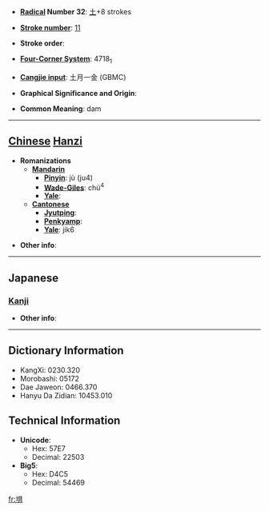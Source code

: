 * '''[[Wiktionary:Chinese radical index| Radical]] Number 32''': [[Wiktionary:Chinese radical index 土|土]]+8 strokes

* '''[[Wiktionary:Chinese total strokes index|Stroke number]]''': [[Wiktionary:Chinese total strokes index 11|11]]

* '''Stroke order''': 

* '''[[Wiktionary:Chinese four corner index|Four-Corner System]]''': 4718<sub>1</sub>

* '''[[Wiktionary:Chinese Cangjie index|Cangjie input]]''': 土月一金 (GBMC)

* '''Graphical Significance and Origin''': 

* '''Common Meaning''': dam

----

== [[Chinese]] [[Hanzi]] ==

* '''Romanizations'''
** '''[[Mandarin]]'''
*** '''[[Pinyin]]''': jù (ju4)
*** '''[[Wade-Giles]]''': chü<sup>4</sup>
*** '''[[Yale]]''': 
** '''[[Cantonese]]'''
*** '''[[Jyutping]]''':
*** '''[[Penkyamp]]''': 
*** '''[[Yale]]''': jik6

* '''Other info''': 

----

==Japanese==
===[[Kanji]]===
{{kanji|on readings=[[く]] (ku), [[ぐ]] (gu)|kun readings=[[つつみ]] (tsutsumi)}}

* '''Other info''':  

----

== Dictionary Information ==

* KangXi: 0230.320
* Morobashi: 05172
* Dae Jaweon: 0466.370
* Hanyu Da Zidian: 10453.010

== Technical Information ==

* '''Unicode''':
** Hex: 57E7
** Decimal: 22503
* '''Big5''':
** Hex: D4C5
** Decimal: 54469

[[fr:埧]]